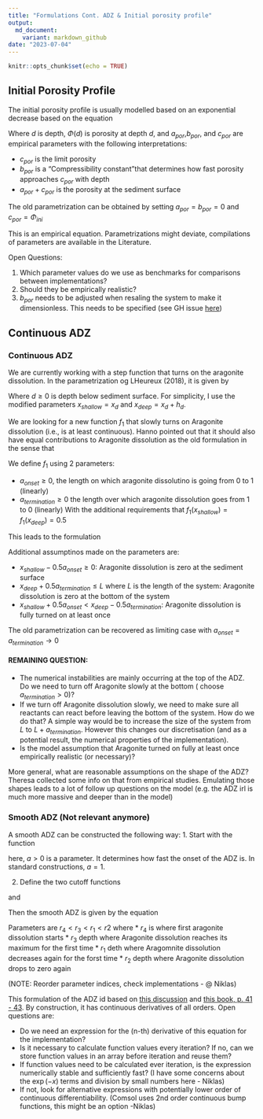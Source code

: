 ```yaml
---
title: "Formulations Cont. ADZ & Initial porosity profile"
output:
  md_document:
    variant: markdown_github
date: "2023-07-04"
---
```


```r
knitr::opts_chunk$set(echo = TRUE)
```

## Initial Porosity Profile

The initial porosity profile is usually modelled based on an exponential decrease based on the equation
```{=latex}
\begin{equation}
\Phi(d) = a_{por} \exp(- b_{por} d) + c_{por}
\end{equation}

```
Where $d$ is depth, $\Phi(d)$ is porosity at depth $d$, and $a_{por}$,$b_{por}$, and $c_{por}$ are empirical parameters with the following interpretations:

* $c_{por}$ is the limit porosity
* $b_{por}$ is a "Compressibility constant"that determines how fast porosity approaches $c_{por}$ with depth
* $a_{por} + c_{por}$ is the porosity at the sediment surface

The old parametrization can be obtained by setting $a_{por}=b_{por}=0$ and $c_{por}=\Phi_{ini}$

This is an empirical equation. Parametrizations might deviate, compilations of parameters are available in the Literature.

Open Questions:

1. Which parameter values do we use as benchmarks for comparisons between implementations?
2. Should they be empirically realistic?
3. $b_{por}$ needs to be adjusted when resaling the system to make it dimensionless. This needs to be specified (see GH issue [here](https://github.com/MindTheGap-ERC/LMA-Matlab/issues/4))

## Continuous ADZ

### Continuous ADZ
We are currently working with a step function that turns on the aragonite dissolution. In the parametrization og LHeureux (2018), it is given by
```{=Latex}
\begin{equation}
f_0(d) = 
\begin{cases}
0  & \text{ for } d < x_d\\
1 & \text{ for } d \in [x_d, x_d + h_d]\\
0 & \text{ for } d > x_d + h_d
\end{cases}
\end{equation}
```
Where $d \geq 0$ is depth below sediment surface. For simplicity, I use the modified parameters $x_{shallow} = x_d$ and $x_{deep} = x_d +h_d$.

We are looking for a new function $f_1$ that slowly turns on Aragonite dissolution (i.e., is at least continuous). Hanno pointed out that it should also have equal contributions to Aragonite dissolution as the old formulation in the sense that

```{=Latex}
\begin{equation}
\int f_0 = \int f_1
\end{equation}
```

We define $f_1$ using 2 parameters:

* $a_{onset}  \geq 0$, the length on which aragonite dissolutino is going from 0 to 1 (linearly)
* $a_{termination} \geq 0$ the length over which aragonite dissolution goes from 1 to 0 (linearly)
With the additional requirements that $f_1(x_{shallow}) = f_1(x_{deep} ) = 0.5$

This leads to the formulation
```{=Latex}
\begin{equation}
f_1(d) = 
\begin{cases}
0  & \text{ for } d < x_{shallow} - 0.5 a_{onset}\\
\frac{1}{a_{onset}}(d- x_{shallow}) + 0.5 & \text{ for } d \in [x_{shallow} - 0.5 a_{onset}; x_{shallow} + 0.5 a_{onset}]\\
1 & \text{ for } d \in [x_{shallow} + 0.5 a_{onset}; x_{deep} - 0.5 a_{termination}]\\
-\frac{1}{a_{termination}}(d- x_{deep}) + 0.5 & \text{ for } d \in [x_{deep} - 0.5 a_{termination}; x_{deep} + 0.5 a_{termination}]\\
0 & \text{ for } d > x_{deep} + 0.5 a_{termination} 
\end{cases}
\end{equation}
```
Additional assumptinos made on the parameters are:

* $x_{shallow} - 0.5 a_{onset} \geq 0$: Aragonite dissolution is zero at the sediment surface
* $x_{deep} + 0.5 a_{termination} \leq L$ where $L$ is the length of the system: Aragonite dissolution is zero at the bottom of the system
* $x_{shallow} + 0.5 a_{onset} < x_{deep} - 0.5 a_{termination}$: Aragonite dissolution is fully turned on at least once

The old parametrization can be recovered as limiting case with $a_{onset} = a_{termination} \to 0$

#### REMAINING QUESTION:
* The numerical instabilities are mainly occurring at the top of the ADZ. Do we need to turn off Aragonite slowly at the bottom ( choose $a_{termination}>0$)?
* If we turn off Aragonite dissolution slowly, we need to make sure all reactants can react before leaving the bottom of the system. How do we do that? A simple way would be to increase the size of the system from $L$ to $L + a_{termination}$. However this changes our discretisation (and as a potential result, the numerical properties of the implementation).
* Is the model assumption that Aragonite turned on fully at least once empirically realistic (or necessary)?

More general, what are reasonable assumptions on the shape of the ADZ? Theresa collected some info on that from empirical studies. Emulating those shapes leads to a lot of follow up questions on the model (e.g. the ADZ irl is much more massive and deeper than in the model)


### Smooth ADZ (Not relevant anymore)

A smooth ADZ can be constructed the following way:
1. Start with the function
```{=Latex}
\begin{equation}
f(x) = 
\begin{cases}
\exp(t^{-ax})  & \text{for} x>0 \\
0 & \text{ else}
\end{cases}
\end{equation}
```
here, $a>0$ is a parameter. It determines how fast the onset of the ADZ is. In standard constructions, $a = 1$.

2. Define the two cutoff functions
```{=Latex}
\begin{equation}
h_1(x) = 
\frac{f(r_1 - x)}{f(r_2 - x) + f(x - r_1)}
\end{equation}
```
and 
```{=Latex}
\begin{equation}
h_2(x) = 
\frac{f(- r_3 + x)}{f(- r_4 + x) + f( - x + r_3)}
\end{equation}
```

Then the smooth ADZ is given by the equation
```{=Latex}
\begin{equation}
h(x) = h_1(x) h_2(x)
\end{equation}
```

Parameters are $r_4 < r_3 < r_1 < r2$ where
* $r_4$ is where first aragonite dissolution starts
* $r_3$ depth where Aragonite dissolution reaches its maximum for the first time
* $r_1$ deth where Aragomnite dissolution decreases again for the forst time
* $r_2$ depth where Aragonite dissolution drops to zero again

(NOTE: Reorder parameter indices, check implementations - @ Niklas)

This formulation of the ADZ id based on [this discussion](https://math.stackexchange.com/questions/101480/are-there-other-kinds-of-bump-functions-than-e-frac1x2-1) and [this book, p. 41 - 43](https://doi.org/10.1007/978-1-4419-9982-5). By construction, it has continuous derivatives of all orders. Open questions are:

* Do we need an expression for the (n-th) derivative of this equation for the implementation?
* Is it necessary to calculate function values every iteration? If no, can we store function values in an array before iteration and reuse them?
* If function values need to be calculated ever iteration, is the expression numerically stable and sufficiently fast? (I have  some concerns about the $\exp(-x)$ terms and division by small numbers here - Niklas)
* If not, look for alternative expressions with potentially lower order of continuous differentiability. (Comsol uses 2nd order continuous bump functions, this might be an option -Niklas)